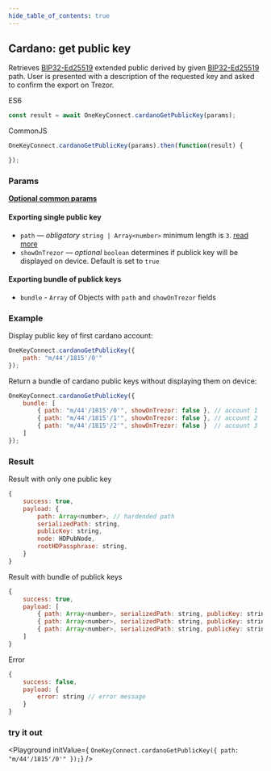 ```yaml
---
hide_table_of_contents: true
---
```


## Cardano: get public key
Retrieves [BIP32-Ed25519](https://cardanolaunch.com/assets/Ed25519_BIP.pdf) extended public derived by given [BIP32-Ed25519](https://cardanolaunch.com/assets/Ed25519_BIP.pdf) path.
User is presented with a description of the requested key and asked to confirm the export on Trezor.

ES6
```javascript
const result = await OneKeyConnect.cardanoGetPublicKey(params);
```

CommonJS
```javascript
OneKeyConnect.cardanoGetPublicKey(params).then(function(result) {

});
```

### Params
[****Optional common params****](./commonParams)
#### Exporting single public key
* `path` — *obligatory* `string | Array<number>` minimum length is `3`. [read more](./path)
* `showOnTrezor` — *optional* `boolean` determines if publick key will be displayed on device. Default is set to `true`

#### Exporting bundle of publick keys
* `bundle` - `Array` of Objects with `path` and `showOnTrezor` fields

### Example
Display public key of first cardano account:
```javascript
OneKeyConnect.cardanoGetPublicKey({
    path: "m/44'/1815'/0'"
});
```
Return a bundle of cardano public keys without displaying them on device:
```javascript
OneKeyConnect.cardanoGetPublicKey({
    bundle: [
        { path: "m/44'/1815'/0'", showOnTrezor: false }, // account 1
        { path: "m/44'/1815'/1'", showOnTrezor: false }, // account 2
        { path: "m/44'/1815'/2'", showOnTrezor: false }  // account 3
    ]
});
```

### Result
Result with only one public key
```javascript
{
    success: true,
    payload: {
        path: Array<number>, // hardended path
        serializedPath: string,
        publicKey: string,
        node: HDPubNode,
        rootHDPassphrase: string,
    }
}
```
Result with bundle of publick keys
```javascript
{
    success: true,
    payload: [
        { path: Array<number>, serializedPath: string, publicKey: string, node: HDPubNode, hdPassphrase: string }, // account 1
        { path: Array<number>, serializedPath: string, publicKey: string, node: HDPubNode, rootHDPassphrase: string }, // account 2
        { path: Array<number>, serializedPath: string, publicKey: string, node: HDPubNode, hdPassphrase: string }  // account 3
    ]
}
```
Error
```javascript
{
    success: false,
    payload: {
        error: string // error message
    }
}
```
### try it out
<Playground
    initValue={
`OneKeyConnect.cardanoGetPublicKey({
    path: "m/44'/1815'/0'"
});`}
/>
